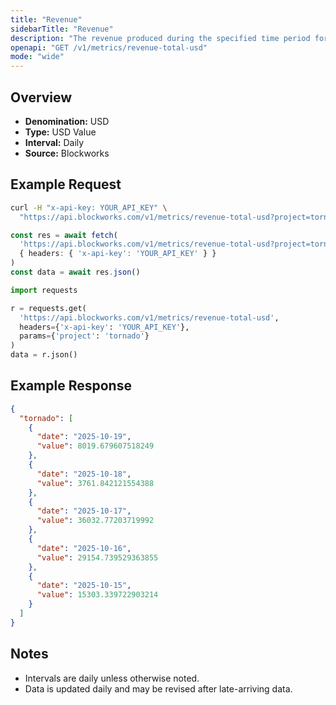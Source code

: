 ```yaml
---
title: "Revenue"
sidebarTitle: "Revenue"
description: "The revenue produced during the specified time period for given project."
openapi: "GET /v1/metrics/revenue-total-usd"
mode: "wide"
---
```


## Overview

- **Denomination:** USD
- **Type:** USD Value
- **Interval:** Daily
- **Source:** Blockworks

## Example Request

<CodeGroup>

```bash cURL
curl -H "x-api-key: YOUR_API_KEY" \
  "https://api.blockworks.com/v1/metrics/revenue-total-usd?project=tornado"
```

```typescript TypeScript
const res = await fetch(
  'https://api.blockworks.com/v1/metrics/revenue-total-usd?project=tornado',
  { headers: { 'x-api-key': 'YOUR_API_KEY' } }
)
const data = await res.json()
```

```python Python
import requests

r = requests.get(
  'https://api.blockworks.com/v1/metrics/revenue-total-usd',
  headers={'x-api-key': 'YOUR_API_KEY'},
  params={'project': 'tornado'}
)
data = r.json()
```

</CodeGroup>

## Example Response

```json
{
  "tornado": [
    {
      "date": "2025-10-19",
      "value": 8019.679607518249
    },
    {
      "date": "2025-10-18",
      "value": 3761.842121554388
    },
    {
      "date": "2025-10-17",
      "value": 36032.77203719992
    },
    {
      "date": "2025-10-16",
      "value": 29154.739529363855
    },
    {
      "date": "2025-10-15",
      "value": 15303.339722903214
    }
  ]
}
```

## Notes
- Intervals are daily unless otherwise noted.
- Data is updated daily and may be revised after late-arriving data.